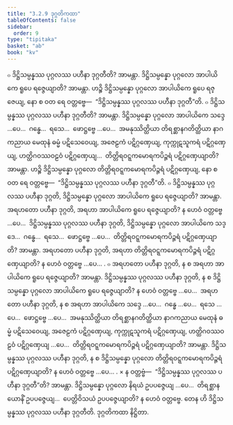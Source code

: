 ```yaml
---
title: "3.2.9 ဒုဂ္ဂတိကထာ"
tableOfContents: false
sidebar:
  order: 9
type: "tipitaka"
basket: "ab"
book: "kv"
---
```



<DynamicBreadcrumb />

<Division number="650" book="kv" e="ch" v="32" p="343">

<Paragraph number="2129" book="kv">
๐ ဒိဋ္ဌိသမ္ပန္နဿ ပုဂ္ဂလဿ ပဟီနာ ဒုဂ္ဂတီတိ? အာမန္တာ. ဒိဋ္ဌိသမ္ပန္နော ပုဂ္ဂလော အာပါယိကေ ရူပေ ရဇ္ဇေယျာတိ? အာမန္တာ. ဟဉ္စိ ဒိဋ္ဌိသမ္ပန္နော ပုဂ္ဂလော အာပါယိကေ ရူပေ ရဇ္ဇေယျ, နော စ ဝတ ရေ ဝတ္တဗ္ဗေ—  “ဒိဋ္ဌိသမ္ပန္နဿ ပုဂ္ဂလဿ ပဟီနာ ဒုဂ္ဂတီ”တိ.
</Paragraph>

<Paragraph number="2130" book="kv">
๐ ဒိဋ္ဌိသမ္ပန္နဿ ပုဂ္ဂလဿ ပဟီနာ ဒုဂ္ဂတီတိ? အာမန္တာ. ဒိဋ္ဌိသမ္ပန္နော ပုဂ္ဂလော အာပါယိကေ သဒ္ဒေ …ပေ…  ဂန္ဓေ…  ရသေ…  ဖောဋ္ဌဗ္ဗေ …ပေ…  အမနုဿိတ္ထိယာ တိရစ္ဆာနဂတိတ္ထိယာ နာဂကညာယ မေထုနံ ဓမ္မံ ပဋိသေဝေယျ, အဇေဠကံ ပဋိဂ္ဂဏှေယျ, ကုက္ကုဋသူကရံ ပဋိဂ္ဂဏှေယျ, ဟတ္ထိဂဝဿဝဠဝံ ပဋိဂ္ဂဏှေယျ…  တိတ္တိရဝဋ္ဋကမောရကပိဉ္ဇရံ ပဋိဂ္ဂဏှေယျာတိ? အာမန္တာ. ဟဉ္စိ ဒိဋ္ဌိသမ္ပန္နော ပုဂ္ဂလော တိတ္တိရဝဋ္ဋကမောရကပိဉ္ဇရံ ပဋိဂ္ဂဏှေယျ, နော စ ဝတ ရေ ဝတ္တဗ္ဗေ—  “ဒိဋ္ဌိသမ္ပန္နဿ ပုဂ္ဂလဿ ပဟီနာ ဒုဂ္ဂတီ”တိ.
</Paragraph>

</Division>
<Division number="651" book="kv" e="ch" v="32" p="343">

<Paragraph number="2131" book="kv">
๐ ဒိဋ္ဌိသမ္ပန္နဿ ပုဂ္ဂလဿ ပဟီနာ ဒုဂ္ဂတိ, ဒိဋ္ဌိသမ္ပန္နော ပုဂ္ဂလော အာပါယိကေ ရူပေ ရဇ္ဇေယျာတိ? အာမန္တာ. အရဟတော ပဟီနာ ဒုဂ္ဂတိ, အရဟာ အာပါယိကေ ရူပေ ရဇ္ဇေယျာတိ? န ဟေဝံ ဝတ္တဗ္ဗေ …ပေ…  ဒိဋ္ဌိသမ္ပန္နဿ ပုဂ္ဂလဿ ပဟီနာ ဒုဂ္ဂတိ, ဒိဋ္ဌိသမ္ပန္နော ပုဂ္ဂလော အာပါယိကေ သဒ္ဒေ…  ဂန္ဓေ…  ရသေ…  ဖောဋ္ဌဗ္ဗေ …ပေ…  တိတ္တိရဝဋ္ဋကမောရကပိဉ္ဇရံ ပဋိဂ္ဂဏှေယျာတိ? အာမန္တာ. အရဟတော ပဟီနာ ဒုဂ္ဂတိ, အရဟာ တိတ္တိရဝဋ္ဋကမောရကပိဉ္ဇရံ ပဋိဂ္ဂဏှေယျာတိ? န ဟေဝံ ဝတ္တဗ္ဗေ …ပေ… .
</Paragraph>

<Paragraph number="2132" book="kv">
๐ အရဟတော ပဟီနာ ဒုဂ္ဂတိ, န စ အရဟာ အာပါယိကေ ရူပေ ရဇ္ဇေယျာတိ? အာမန္တာ. ဒိဋ္ဌိသမ္ပန္နဿ ပုဂ္ဂလဿ ပဟီနာ ဒုဂ္ဂတိ, န စ ဒိဋ္ဌိသမ္ပန္နော ပုဂ္ဂလော အာပါယိကေ ရူပေ ရဇ္ဇေယျာတိ? န ဟေဝံ ဝတ္တဗ္ဗေ …ပေ…  အရဟတော ပဟီနာ ဒုဂ္ဂတိ, န စ အရဟာ အာပါယိကေ သဒ္ဒေ …ပေ…  ဂန္ဓေ …ပေ…  ရသေ …ပေ…  ဖောဋ္ဌဗ္ဗေ …ပေ…  အမနုဿိတ္ထိယာ တိရစ္ဆာနဂတိတ္ထိယာ နာဂကညာယ မေထုနံ ဓမ္မံ ပဋိသေဝေယျ, အဇေဠကံ ပဋိဂ္ဂဏှေယျ, ကုက္ကုဋသူကရံ ပဋိဂ္ဂဏှေယျ, ဟတ္ထိဂဝဿဝဠဝံ ပဋိဂ္ဂဏှေယျ …ပေ…  တိတ္တိရဝဋ္ဋကမောရကပိဉ္ဇရံ ပဋိဂ္ဂဏှေယျာတိ? အာမန္တာ. ဒိဋ္ဌိသမ္ပန္နဿ ပုဂ္ဂလဿ ပဟီနာ ဒုဂ္ဂတိ, န စ ဒိဋ္ဌိသမ္ပန္နော ပုဂ္ဂလော တိတ္တိရဝဋ္ဋကမောရကပိဉ္ဇရံ ပဋိဂ္ဂဏှေယျာတိ? န ဟေဝံ ဝတ္တဗ္ဗေ …ပေ… .
</Paragraph>

</Division>
<Division number="652" book="kv" e="ch" v="32" p="344">

<Paragraph number="2133" book="kv">
× န ဝတ္တဗ္ဗံ—  “ဒိဋ္ဌိသမ္ပန္နဿ ပုဂ္ဂလဿ ပဟီနာ ဒုဂ္ဂတီ”တိ? အာမန္တာ. ဒိဋ္ဌိသမ္ပန္နော ပုဂ္ဂလော နိရယံ ဥပပဇ္ဇေယျ …ပေ…  တိရစ္ဆာနယောနိံ ဥပပဇ္ဇေယျ…  ပေတ္တိဝိသယံ ဥပပဇ္ဇေယျာတိ? န ဟေဝံ ဝတ္တဗ္ဗေ. တေန ဟိ ဒိဋ္ဌိသမ္ပန္နဿ ပုဂ္ဂလဿ ပဟီနာ ဒုဂ္ဂတီတိ.

</Paragraph>
</Division>

<Paragraph number="2134" type="center" book="kv">
ဒုဂ္ဂတိကထာ နိဋ္ဌိတာ.
</Paragraph>